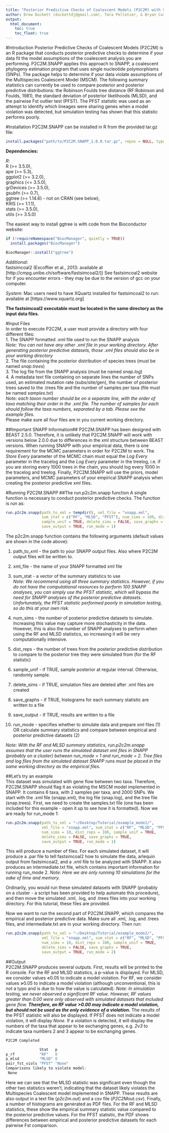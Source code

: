 ```yaml
---
title: "Posterior Predictive Checks of Coalescent Models (P2C2M) with SNAPP"
author: Drew Duckett (duckettdj@gmail.com), Tara Pelletier, & Bryan Carstens
output: 
  html_document:
    toc: true
    toc_float: true
---
```



#Introduction
Posterior Predictive Checks of Coalescent Models (P2C2M) is an R package that conducts posterior predictive checks to determine if your data fit the model assumptions of the coalescent analysis you are performing. P2C2M.SNAPP applies this approach to SNAPP, a coalescent phylogeny estimation program that uses single nucleotide polymorphisms (SNPs). The package helps to determine if your data violate assumptions of the Multispecies Coalescent Model (MSCM). The following summary statistics can currently be used to compare posterior and posterior predictive distributions: the Robinson Foulds tree distance (RF:Robinson and Foulds, 1981), the standard deviation of posterior likelihoods (MLSD), and the pairwise Fst outlier test (PFST). The PFST statistic was used as an attempt to identify which lineages were sharing genes when a model violation was detected, but simulation testing has shown that this statistic performs poorly.

#Installation
P2C2M.SNAPP can be installed in R from the provided tar.gz file:
```r
install.packages("path/to/P2C2M.SNAPP_1.0.0.tar.gz", repos = NULL, type = "source")
```

**Dependencies:**  

*R*:  
R (>= 3.5.0),  
ape (>= 5.3),  
ggplot2 (>= 3.2.0),  
graphics (<= 3.5.0),  
grDevices (>= 3.5.0),  
gsubfn (>= 0.7),  
ggtree (>= 1.14.6) - not on CRAN (see below),  
KRIS (>= 1.1.1),  
stats (>= 3.5.0),  
utils (>= 3.5.0)  

The easiest way to install ggtree is with code from the Bioconductor website:
```r
if (!requireNamespace("BiocManager", quietly = TRUE))
  install.packages("BiocManager")

BiocManager::install("ggtree")
```

*Additional*:  
fastsimcoal2 (Excoffier et al., 2013: available at [http://cmpg.unibe.ch/software/fastsimcoal2/])
See fastsimcoal2 website for if you encounter errors - they may be due to the version of gcc on your computer.

*System*:
Mac users need to have XQuartz installed for fastsimcoal2 to run: available at [https://www.xquartz.org]


**The fastsimcoal2 executable must be located in the same directory as the input data files.**



#Input Files  
In order to execute P2C2M, a user must provide a directory with four different files:  
1. The SNAPP formatted .xml file used to run the SNAPP analysis  
  *Note: You can not have any other .xml file in your working directory. After generating posterior predictive datasets, those .xml files should also   be in your working directory*  
2. The file containing the posterior distribution of species trees (must be named *snap.trees*)  
3. The log file from the SNAPP analysis (must be named *snap.log*)  
4. A metadata text file containing on separate lines the number of SNPs used, an estimated mutation rate (subs/site/gen), the number of posterior trees saved to the .trees file and the number of samples per taxa (file must be named *samples.txt*)  
  *Note: each taxon number should be on a separate line, with the order of taxa matching their order in the .xml file. The number of samples for each   should follow the taxa numbers, separated by a tab. Please see the example files.*  
Please make sure all four files are in you current working directory.

##Important SNAPP Information##
P2C2M.SNAPP has been designed with BEAST 2.5.0. Therefore, it is unlikely that P2C2M.SNAPP will work with versions below 2.0.0 due to differences in the xml structure between BEAST versions. When running SNAPP with your empirical data, there is one requirement for the MCMC parameters in order for P2C2M to work. The *Store Every* parameter of the MCMC chain must equal the *Log Every* parameter in the tracelog and the *Log Every* parameter in the treelog, i.e. if you are storing every 1000 trees in the chain, you should log every 1000 in the tracelog and treelog. Finally, P2C2M.SNAPP will use the priors, model parameters, and MCMC parameters of your empirical SNAPP analysis when creating the posterior predictive xml files.  

#Running P2C2M.SNAPP
##The run.p2c2m.snapp function
A single function is necessary to conduct posterior predictive checks. The function is run as:  
```r
run.p2c2m.snapp(path_to_xml = tempdir(), xml_file = "snapp.xml", 
                sum_stat = c("RF", "MLSD", "PFST"), num_sims = 100, dist_reps = 100, 
                sample_unif = TRUE, delete_sims = FALSE, save_graphs = TRUE, 
                save_output = TRUE, run_mode = 1)
```  

The p2c2m.snapp function contains the following arguments (default values are shown in the code above):

1. path_to_xml - the path to your SNAPP output files. Also where P2C2M output files will be written to. 

2. xml_file - the name of your SNAPP formatted xml file 

3. sum_stat - a vector of the summary statistics to use   
*Note: We recommend using all three summary statistics. However, if you do not have the computational resources to perform 100 SNAPP analyses, you can simply use the PFST statistic, which will bypass the need for SNAPP analyses of the posterior predictive datasets. Unfortunately, the PFST   statistic performed poorly in simulation testing, so do this at your own risk.* 

4. num_sims - the number of posterior predictive datasets to simulate. Increasing this value may capture more stochasticity in the data. However, this is also the number of SNAPP analyses to perform when using the RF and MLSD statistics, so increasing it will be very computationally intensive. 

5. dist_reps - the number of trees from the posterior predictive distribution to compare to the posterior tree they were simulated from (for the RF statistic)

6. sample_unif - if TRUE, sample posterior at regular interval. Otherwise, randomly sample.

7. delete_sims - if TRUE, simulation files are deleted after .xml files are created

8. save_graphs - if TRUE, histograms for each summary statistic are written to a file 

9. save_output - if TRUE, results are written to a file

10. run_mode - specifies whether to simulate data and prepare xml files (1) OR calculate summary statistics and compare between empirical and posterior predictive datasets (2)    

*Note: With the RF and MLSD summary statistics, run.p2c2m.snapp assumes that the user runs the simulated dataset xml files in SNAPP (probably on a cluster) between run_mode = 1 and run_mode = 2. Tree files and log files from the simulated dataset SNAPP runs must be placed in the same working directory as the empirical files.*  

##Let's try an example  
This dataset was simulated with gene flow between two taxa. Therefore, P2C2M.SNAPP should flag it as violating the MSCM model implemented in SNAPP. It contains 6 taxa, with 2 samples per taxa, and 2000 SNPs. We start with the .xml file (snapp.xml), the log file (snap.log), and the tree file (snap.trees). First, we need to create the samples.txt file (one has been included for this example - open it up to see how it is formatted). Now we are ready for run_mode 1:  

```r
run.p2c2m.snapp(path_to_xml = "~/Desktop/Tutorial/example_mode1/",
                xml_file = "snapp.xml", sum_stat = c("RF", "MLSD", "PFST"),
                num_sims = 10, dist_reps = 100, sample_unif = TRUE,  
                delete_sims = FALSE, save_graphs = TRUE, 
                save_output = TRUE, run_mode = 1)
```  

This will produce a number of files. For each simulated dataset, it will produce a .par file to tell fastsimcoal2 how to simulate the data, arlequin output from fastsimcoal2, and a .xml file to be analyzed with SNAPP. It also produces an intermediate.txt file, which contains important information for running run_mode 2. *Note: Here we are only running 10 simulations for the sake of time and memory.*  

Ordinarily, you would run these simulated datasets with SNAPP (probably on a cluster - a script has been provided to help automate this procedure), and then move the simulated .xml, .log, and .trees files into your working directory. For this tutorial, these files are provided.  

Now we want to run the second part of P2C2M.SNAPP, which compares the empirical and posterior predictive data. Make sure all .xml, .log, and .trees files, and intermediate.txt are in your working directory. Then run:  

```r
run.p2c2m.snapp(path_to_xml = "~/Desktop/Tutorial/example_mode2/",
                xml_file = "snapp.xml", sum_stat = c("RF", "MLSD", "PFST"),
                num_sims = 10, dist_reps = 100, sample_unif = TRUE,  
                delete_sims = FALSE, save_graphs = TRUE, 
                save_output = TRUE, run_mode = 2)
```  

##Output  
P2C2M.SNAPP produces several outputs. First, results will be printed to the R console. For the RF and MLSD statistics, a p-value is displayed. For MLSD, we consider values **<**0.05 to indicate a model violation. For RF, we consider values **>**0.05 to indicate a model violation (although unconventional, this is not a typo and is due to how the value is calculated). *Note: In simulation testing, we never observed a significant RF value. However, RF values greater than 0.00 were only observed with simulated datasets that included gene flow. __Therefore, an RF value >0.00 may indicate a model violation, but should not be used as the only evidence of a violation.__* The results of the PFST statistic will also be displayed. If PFST does not indicate a model violation, it will display *None*. If a violation is detected, it will display the numbers of the taxa that appear to be exchanging genes, e.g. *2v3* to indicate taxa numbers 2 and 3 appear to be exchanging genes.  

```r
P2C2M Completed

               Stat   p     
p_rf           "RF"   0     
p_mlsd         "MLSD" 0     
pair_fst_viols "PFST" "None"
Comparisons likely to violate model:
 None

```

Here we can see that the MLSD statistic was significant even though the other two statistics weren't, indicating that the dataset likely violates the Multispecies Coalescent model implemented in SNAPP. These results are also output in a text file (*p2c2m.out*) and a csv file (*P2C2Mout.csv*). Finally, a number of histograms are generated as PDF files. For the RF and MLSD statistics, these show the empirical summary statistic value compared to the posterior predictive values. For the PFST statistic, the PDF shows differences between empirical and posterior predictive datasets for each pairwise Fst comparison.
